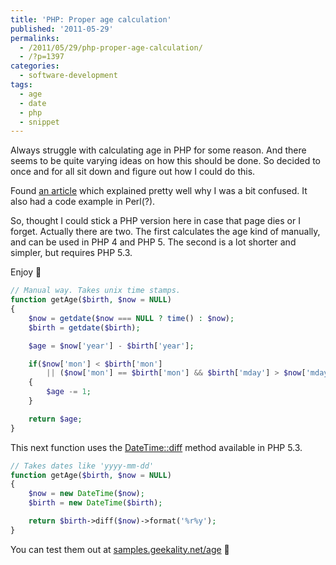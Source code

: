 ---
title: 'PHP: Proper age calculation'
published: '2011-05-29'
permalinks:
  - /2011/05/29/php-proper-age-calculation/
  - /?p=1397
categories:
  - software-development
tags:
  - age
  - date
  - php
  - snippet
---

Always struggle with calculating age in PHP for some reason. And there seems to be quite varying ideas on how this should be done. So decided to once and for all sit down and figure out how I could do this.

Found [an article](http://00f.net/2007/06/04/an-age-is-not-a-duration/) which explained pretty well why I was a bit confused. It also had a code example in Perl(?).

So, thought I could stick a PHP version here in case that page dies or I forget. Actually there are two. The first calculates the age kind of manually, and can be used in PHP 4 and PHP 5. The second is a lot shorter and simpler, but requires PHP 5.3.

Enjoy 🙂

```php
// Manual way. Takes unix time stamps.
function getAge($birth, $now = NULL)
{
    $now = getdate($now === NULL ? time() : $now);
    $birth = getdate($birth);

    $age = $now['year'] - $birth['year'];

    if($now['mon'] < $birth['mon']
        || ($now['mon'] == $birth['mon'] && $birth['mday'] > $now['mday']))
    {
        $age -= 1;
    }

    return $age;
}
```

This next function uses the [DateTime::diff](http://php.net/manual/en/datetime.diff.php) method available in PHP 5.3.

```php
// Takes dates like 'yyyy-mm-dd'
function getAge($birth, $now = NULL)
{
    $now = new DateTime($now);
    $birth = new DateTime($birth);

    return $birth->diff($now)->format('%r%y');
}
```

You can test them out at [samples.geekality.net/age](http://samples.geekality.net/age/) 🙂
